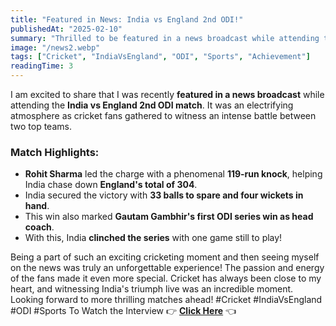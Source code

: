 ```yaml
---
title: "Featured in News: India vs England 2nd ODI!"
publishedAt: "2025-02-10"
summary: "Thrilled to be featured in a news broadcast while attending the India vs England 2nd ODI match, where India secured a thrilling series win!"
image: "/news2.webp"
tags: ["Cricket", "IndiaVsEngland", "ODI", "Sports", "Achievement"]
readingTime: 3
---
```



I am excited to share that I was recently **featured in a news broadcast** while attending the **India vs England 2nd ODI match**. It was an electrifying atmosphere as cricket fans gathered to witness an intense battle between two top teams.

### Match Highlights:
- **Rohit Sharma** led the charge with a phenomenal **119-run knock**, helping India chase down **England's total of 304**.
- India secured the victory with **33 balls to spare and four wickets in hand**.
- This win also marked **Gautam Gambhir's first ODI series win as head coach**.
- With this, India **clinched the series** with one game still to play!

Being a part of such an exciting cricketing moment and then seeing myself on the news was truly an unforgettable experience! The passion and energy of the fans made it even more special.
Cricket has always been close to my heart, and witnessing India's triumph live was an incredible moment. Looking forward to more thrilling matches ahead!
#Cricket #IndiaVsEngland #ODI #Sports
To Watch the Interview 👉 [**Click Here**](https://youtu.be/kR3q4eL5W6M?t=20m1s) 👈
